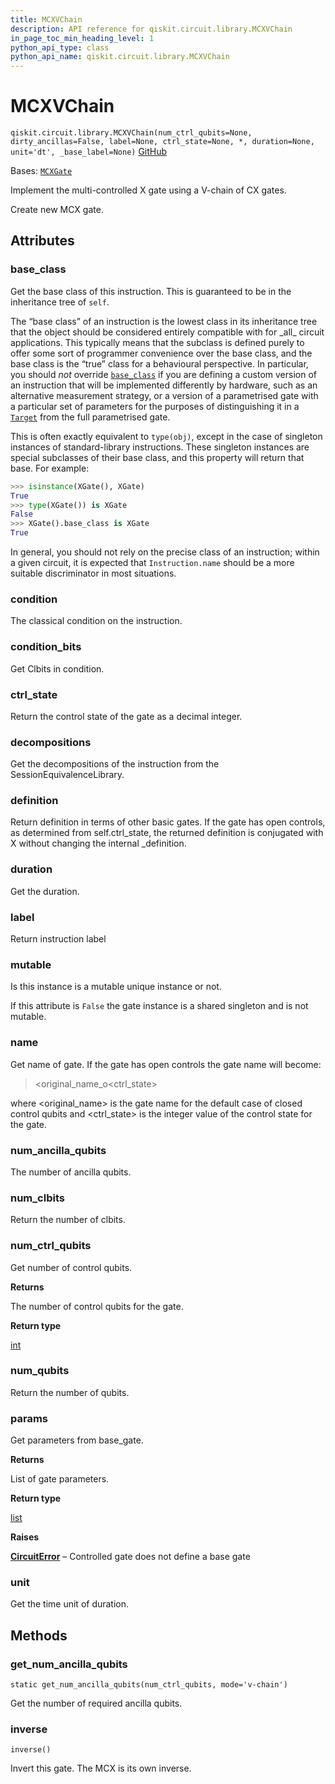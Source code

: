 ```yaml
---
title: MCXVChain
description: API reference for qiskit.circuit.library.MCXVChain
in_page_toc_min_heading_level: 1
python_api_type: class
python_api_name: qiskit.circuit.library.MCXVChain
---
```


# MCXVChain

<span id="qiskit.circuit.library.MCXVChain" />

`qiskit.circuit.library.MCXVChain(num_ctrl_qubits=None, dirty_ancillas=False, label=None, ctrl_state=None, *, duration=None, unit='dt', _base_label=None)` [GitHub](https://github.com/qiskit/qiskit/tree/stable/0.46/qiskit/circuit/library/standard_gates/x.py "view source code")

Bases: [`MCXGate`](qiskit.circuit.library.MCXGate "qiskit.circuit.library.standard_gates.x.MCXGate")

Implement the multi-controlled X gate using a V-chain of CX gates.

Create new MCX gate.

## Attributes

<span id="qiskit.circuit.library.MCXVChain.base_class" />

### base\_class

Get the base class of this instruction. This is guaranteed to be in the inheritance tree of `self`.

The “base class” of an instruction is the lowest class in its inheritance tree that the object should be considered entirely compatible with for \_all\_ circuit applications. This typically means that the subclass is defined purely to offer some sort of programmer convenience over the base class, and the base class is the “true” class for a behavioural perspective. In particular, you should *not* override [`base_class`](#qiskit.circuit.library.MCXVChain.base_class "qiskit.circuit.library.MCXVChain.base_class") if you are defining a custom version of an instruction that will be implemented differently by hardware, such as an alternative measurement strategy, or a version of a parametrised gate with a particular set of parameters for the purposes of distinguishing it in a [`Target`](qiskit.transpiler.Target "qiskit.transpiler.Target") from the full parametrised gate.

This is often exactly equivalent to `type(obj)`, except in the case of singleton instances of standard-library instructions. These singleton instances are special subclasses of their base class, and this property will return that base. For example:

```python
>>> isinstance(XGate(), XGate)
True
>>> type(XGate()) is XGate
False
>>> XGate().base_class is XGate
True
```

In general, you should not rely on the precise class of an instruction; within a given circuit, it is expected that `Instruction.name` should be a more suitable discriminator in most situations.

<span id="qiskit.circuit.library.MCXVChain.condition" />

### condition

The classical condition on the instruction.

<span id="qiskit.circuit.library.MCXVChain.condition_bits" />

### condition\_bits

Get Clbits in condition.

<span id="qiskit.circuit.library.MCXVChain.ctrl_state" />

### ctrl\_state

Return the control state of the gate as a decimal integer.

<span id="qiskit.circuit.library.MCXVChain.decompositions" />

### decompositions

Get the decompositions of the instruction from the SessionEquivalenceLibrary.

<span id="qiskit.circuit.library.MCXVChain.definition" />

### definition

Return definition in terms of other basic gates. If the gate has open controls, as determined from self.ctrl\_state, the returned definition is conjugated with X without changing the internal \_definition.

<span id="qiskit.circuit.library.MCXVChain.duration" />

### duration

Get the duration.

<span id="qiskit.circuit.library.MCXVChain.label" />

### label

Return instruction label

<span id="qiskit.circuit.library.MCXVChain.mutable" />

### mutable

Is this instance is a mutable unique instance or not.

If this attribute is `False` the gate instance is a shared singleton and is not mutable.

<span id="qiskit.circuit.library.MCXVChain.name" />

### name

Get name of gate. If the gate has open controls the gate name will become:

> \<original\_name\_o\<ctrl\_state>

where \<original\_name> is the gate name for the default case of closed control qubits and \<ctrl\_state> is the integer value of the control state for the gate.

<span id="qiskit.circuit.library.MCXVChain.num_ancilla_qubits" />

### num\_ancilla\_qubits

The number of ancilla qubits.

<span id="qiskit.circuit.library.MCXVChain.num_clbits" />

### num\_clbits

Return the number of clbits.

<span id="qiskit.circuit.library.MCXVChain.num_ctrl_qubits" />

### num\_ctrl\_qubits

Get number of control qubits.

**Returns**

The number of control qubits for the gate.

**Return type**

[int](https://docs.python.org/3/library/functions.html#int "(in Python v3.12)")

<span id="qiskit.circuit.library.MCXVChain.num_qubits" />

### num\_qubits

Return the number of qubits.

<span id="qiskit.circuit.library.MCXVChain.params" />

### params

Get parameters from base\_gate.

**Returns**

List of gate parameters.

**Return type**

[list](https://docs.python.org/3/library/stdtypes.html#list "(in Python v3.12)")

**Raises**

[**CircuitError**](circuit#qiskit.circuit.CircuitError "qiskit.circuit.CircuitError") – Controlled gate does not define a base gate

<span id="qiskit.circuit.library.MCXVChain.unit" />

### unit

Get the time unit of duration.

## Methods

### get\_num\_ancilla\_qubits

<span id="qiskit.circuit.library.MCXVChain.get_num_ancilla_qubits" />

`static get_num_ancilla_qubits(num_ctrl_qubits, mode='v-chain')`

Get the number of required ancilla qubits.

### inverse

<span id="qiskit.circuit.library.MCXVChain.inverse" />

`inverse()`

Invert this gate. The MCX is its own inverse.

